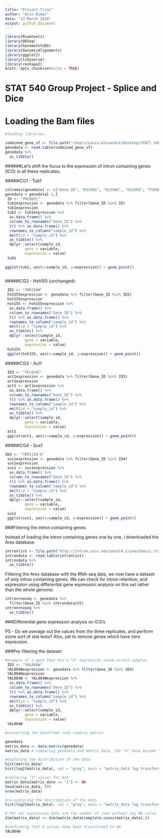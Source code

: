 ```yaml
---
title: "Project-Trial"
author: "Arun Kumar"
date: "13 March 2018"
output: github_document
---
```


```r
library(Rsamtools)
library(DESeq)
library(GenomeInfoDb)
library(GenomicAlignments)
library(ggplot2)
library(tidyverse)
library(reshape2)
knitr::opts_chunk$set(echo = TRUE)
```


# STAT 540 Group Project - Splice and Dice

# Loading the Bam files

```r
#loading libraries

combined_gene_sf <- file.path("/Users/Louis-Alexandre/Desktop/STAT\ 540\ Project\ Sequencing\ Data/RNA\ seq\ round\ 1/2017-01-30_yeast/combined.gene.sf.tpm")
genedata <- read.table(combined_gene_sf)
genedata %>%
  as_tibble()
```
 
 
######Let's shift the focus to the expression of intron containing genes (ICG) in all these replicates.

#####ICG1 - Tub1

```r
colnames(genedata) <- c("Gene_ID", "K335N1", "K335N2", "K335N3", "P369E1", "P369E2", "P369E3", "WT1", "WT2", "WT3")
genedata = genedata[-1,]
 ID <- "YML085C"
 tub1expression <- genedata %>% filter(Gene_ID %in% ID)
 tub1expression
 tub1 <- tub1expression %>%
  as.data.frame() %>% 
  column_to_rownames("Gene_ID") %>%
  t() %>% as.data.frame() %>% 
  rownames_to_column("sample_id") %>% 
  melt(id = "sample_id") %>% 
  as_tibble() %>% 
  dplyr::select(sample_id,
         gene = variable, 
         expression = value)
 tub1
 
ggplot(tub1, aes(x=sample_id, y=expression)) + geom_point()
 
```

#####ICG2 - Hsh155 (unchanged):

```r
 ID2 <- "YMR288W"
 hsh155expression <- genedata %>% filter(Gene_ID %in% ID2)
 hsh155expression
 hsh155 <- hsh155expression %>%
  as.data.frame() %>% 
  column_to_rownames("Gene_ID") %>%
  t() %>% as.data.frame() %>% 
  rownames_to_column("sample_id") %>% 
  melt(id = "sample_id") %>% 
  as_tibble() %>% 
  dplyr::select(sample_id,
         gene = variable, 
         expression = value)
 hsh155
 ggplot(hsh155, aes(x=sample_id, y=expression)) + geom_point()
```

#####ICG3 - Act1
```r

 ID3 <- "YFL039C"
 act1expression <- genedata %>% filter(Gene_ID %in% ID3)
 act1expression
 act1 <- act1expression %>%
  as.data.frame() %>% 
  column_to_rownames("Gene_ID") %>%
  t() %>% as.data.frame() %>% 
  rownames_to_column("sample_id") %>% 
  melt(id = "sample_id") %>% 
  as_tibble() %>% 
  dplyr::select(sample_id,
         gene = variable, 
         expression = value)
 act1
 ggplot(act1, aes(x=sample_id, y=expression)) + geom_point()
```
 
#####ICG4 - Sus1
```r

ID4 <- "YBR111W-A"
 sus1expression <- genedata %>% filter(Gene_ID %in% ID4)
 sus1expression
 sus1 <- sus1expression %>%
  as.data.frame() %>% 
  column_to_rownames("Gene_ID") %>%
  t() %>% as.data.frame() %>% 
  rownames_to_column("sample_id") %>% 
  melt(id = "sample_id") %>% 
  as_tibble() %>% 
  dplyr::select(sample_id,
         gene = variable, 
         expression = value)
 sus1
 ggplot(sus1, aes(x=sample_id, y=expression)) + geom_point()
```

###Filtering the intron containing genes

Instead of loading the intron containing genes one by one, I downloaded the Ares database. 

```r
intronlist <- file.path("http://intron.ucsc.edu/yeast4.1/yeastbasic.txt")
introndata <- read.table(intronlist)
introndata %>%
  as_tibble()
```

Filtering the Ares database with the RNA-seq data, we now have a dataset of only intron containing genes. We can check for intron retention, and expression using differential gene expression analysis on this set rather than the whole genome. 

```r
intronrnaseq <- genedata %>%
  filter(Gene_ID %in% introndata$V2)
intronrnaseq %>%
  as_tibble()
```

###Differential gene expression analysis on ICG's

PS - Do we average out the values from the three replicates, and perform some sort of stat tests? Also, yet to remove genes which have zero expression. 

###Pre-filtering the dataset: 

```r

#example of a gene that has a "0" expression value across samples
 ID3 <- "YAL004W"
 YAL004Wexpression <- genedata %>% filter(Gene_ID %in% ID3)
 YAL004Wexpression
 YAL004W <- YAL004Wexpression %>%
  as.data.frame() %>% 
  column_to_rownames("Gene_ID") %>%
  t() %>% as.data.frame() %>% 
  rownames_to_column("sample_id") %>% 
  melt(id = "sample_id") %>% 
  as_tibble() %>% 
  dplyr::select(sample_id,
         gene = variable, 
         expression = value)
 YAL004W

```

```r

#converting the dataframe into numeric matrix

genedata
matrix_data <- data.matrix(genedata)
matrix_data # comparing genedata and matrix_data, the "0" have become "1" upon the matrix transformation

#exploring the distribution of the data
hist(matrix_data)
hist(log2(matrix_data), col = "gray", main = "matrix_data log transformed - Histogram")

#replacing "1" values for N/A 
matrix_data[matrix_data == "1"] <- NA 
head(matrix_data, 50)
nrow(matrix_data)

#re-exploring the distribution of the data
hist(log2(matrix_data), col = "gray", main = "matrix_data log transformed - Histogram") #we can see that the NA values do not affect the distribution anymore

# For our expression data are the number of rows without any NA value, the same as total number of rows?  
dim(matrix_data) == dim(matrix_data[complete.cases(matrix_data),])

#confirming that 0 values have been transformed to NA
YAL004W

```
 